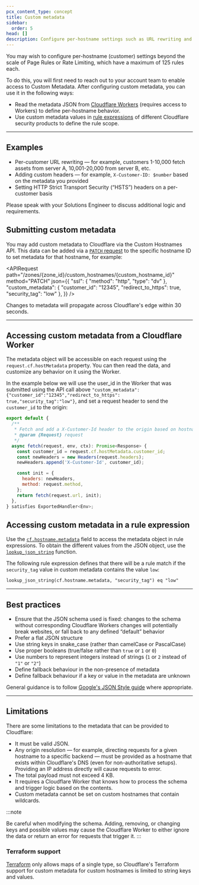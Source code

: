```yaml
---
pcx_content_type: concept
title: Custom metadata
sidebar:
  order: 5
head: []
description: Configure per-hostname settings such as URL rewriting and custom headers.
---
```



You may wish to configure per-hostname (customer) settings beyond the scale of Page Rules or Rate Limiting, which have a maximum of 125 rules each.

To do this, you will first need to reach out to your account team to enable access to Custom Metadata. After configuring custom metadata, you can use it in the following ways:

- Read the metadata JSON from [Cloudflare Workers](/workers/) (requires access to Workers) to define per-hostname behavior.
- Use custom metadata values in [rule expressions](/ruleset-engine/rules-language/expressions/) of different Cloudflare security products to define the rule scope.

<Render file="ssl-for-saas-plan-limitation" />

---

## Examples

- Per-customer URL rewriting — for example, customers 1-10,000 fetch assets from server A, 10,001-20,000 from server B, etc.
- Adding custom headers — for example, `X-Customer-ID: $number` based on the metadata you provided
- Setting HTTP Strict Transport Security (“HSTS”) headers on a per-customer basis

Please speak with your Solutions Engineer to discuss additional logic and requirements.

## Submitting custom metadata

You may add custom metadata to Cloudflare via the Custom Hostnames API. This data can be added via a [`PATCH` request](/api/resources/custom_hostnames/methods/edit/) to the specific hostname ID to set metadata for that hostname, for example:


<APIRequest
  path="/zones/{zone_id}/custom_hostnames/{custom_hostname_id}"
  method="PATCH"
  json={{
		"ssl": {
    "method": "http",
    "type": "dv"
  },
  "custom_metadata": {
    "customer_id": "12345",
    "redirect_to_https": true,
    "security_tag": "low"
  },
	}}
/>

Changes to metadata will propagate across Cloudflare's edge within 30 seconds.

---

## Accessing custom metadata from a Cloudflare Worker

The metadata object will be accessible on each request using the `request.cf.hostMetadata` property. You can then read the data, and customize any behavior on it using the Worker.

In the example below we will use the user_id in the Worker that was submitted using the API call above `"custom_metadata":{"customer_id":"12345","redirect_to_https": true,"security_tag":"low"}`, and set a request header to send the `customer_id` to the origin:

```js
export default {
  /**
   * Fetch and add a X-Customer-Id header to the origin based on hostname
   * @param {Request} request
   */
  async fetch(request, env, ctx): Promise<Response> {
    const customer_id = request.cf.hostMetadata.customer_id;
    const newHeaders = new Headers(request.headers);
    newHeaders.append('X-Customer-Id', customer_id);

    const init = {
      headers: newHeaders,
      method: request.method,
    };
    return fetch(request.url, init);
  },
} satisfies ExportedHandler<Env>;
```

## Accessing custom metadata in a rule expression

Use the [`cf.hostname.metadata`](/ruleset-engine/rules-language/fields/reference/cf.hostname.metadata/) field to access the metadata object in rule expressions. To obtain the different values from the JSON object, use the [`lookup_json_string`](/ruleset-engine/rules-language/functions/#lookup_json_string) function.

The following rule expression defines that there will be a rule match if the `security_tag` value in custom metadata contains the value `low`:

```txt
lookup_json_string(cf.hostname.metadata, "security_tag") eq "low"
```

---

## Best practices

- Ensure that the JSON schema used is fixed: changes to the schema without corresponding Cloudflare Workers changes will potentially break websites, or fall back to any defined “default” behavior
- Prefer a flat JSON structure
- Use string keys in snake_case (rather than camelCase or PascalCase)
- Use proper booleans (true/false rather than `true` or `1` or `0`)
- Use numbers to represent integers instead of strings (`1` or `2` instead of `"1"` or `"2"`)
- Define fallback behaviour in the non-presence of metadata
- Define fallback behaviour if a key or value in the metadata are unknown

General guidance is to follow [Google's JSON Style guide](https://google.github.io/styleguide/jsoncstyleguide.xml) where appropriate.

---

## Limitations

There are some limitations to the metadata that can be provided to Cloudflare:

- It must be valid JSON.
- Any origin resolution — for example, directing requests for a given hostname to a specific backend — must be provided as a hostname that exists within Cloudflare's DNS (even for non-authoritative setups). Providing an IP address directly will cause requests to error.
- The total payload must not exceed 4 KB.
- It requires a Cloudflare Worker that knows how to process the schema and trigger logic based on the contents.
- Custom metadata cannot be set on custom hostnames that contain wildcards.

:::note

Be careful when modifying the schema. Adding, removing, or changing keys and possible values may cause the Cloudflare Worker to either ignore the data or return an error for requests that trigger it.
:::

### Terraform support

[Terraform](/terraform/) only allows maps of a single type, so Cloudflare's Terraform support for custom metadata for custom hostnames is limited to string keys and values.
